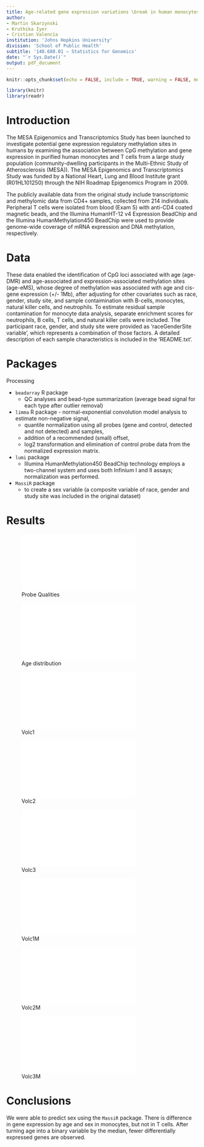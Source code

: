 ```yaml
---
title: Age-related gene expression variations \break in human monocytes and T cells
author:
- Martin Skarzynski
- Kruthika Iyer
- Cristian Valencia
institution: 'Johns Hopkins University'
division: 'School of Public Health'
subtitle: '140.688.01 – Statistics for Genomics'
date: "`r Sys.Date()`"
output: pdf_document
---
```


```r
knitr::opts_chunk$set(echo = FALSE, include = TRUE, warning = FALSE, message = FALSE)
```

```r
library(knitr)
library(readr)
```

# Introduction

The MESA Epigenomics and Transcriptomics Study has been launched to investigate potential gene expression regulatory methylation sites in humans by examining the association between CpG methylation and gene expression in purified human monocytes and T cells from a large study population (community-dwelling participants in the Multi-Ethnic Study of Atherosclerosis (MESA)).
The MESA Epigenomics and Transcriptomics Study was funded by a National Heart, Lung and Blood Institute grant (R01HL101250) through the NIH Roadmap Epigenomics Program in 2009.


The publicly available data from the original study include transcriptomic and methylomic data from CD4+ samples, collected from 214 individuals.
Peripheral T cells were isolated from blood (Exam 5) with anti-CD4 coated magnetic beads, and the Illumina HumanHT-12 v4 Expression BeadChip and the Illumina HumanMethylation450 BeadChip were used to provide genome-wide coverage of mRNA expression and DNA methylation, respectively.

# Data
These data enabled the identification of CpG loci associated with age (age-DMR) and age-associated  and expression-associated methylation sites (age-eMS), whose degree of methylation was associated with age and cis-gene expression (+/- 1Mb), after adjusting for other covariates such as race, gender, study site, and sample contaimination with B-cells, monocytes, natural killer cells, and neutrophils.
To estimate residual sample contamination for monocyte data analysis, separate enrichment scores for neutrophils, B cells, T cells, and natural killer cells were included. The participant race, gender, and study site were provided as 'raceGenderSite variable', which represents a combination of those factors. A detailed description of each sample characteristics is included in the 'README.txt'.

# Packages

Processing

- `beadarray` R package
    - QC analyses and bead-type summarization (average bead signal for each type after outlier removal)
- `limma` R package - normal-exponential convolution model analysis to estimate non-negative signal,
    - quantile normalization using all probes (gene and control, detected and not detected) and samples,
    - addition of a recommended (small) offset,
    - log2 transformation and elimination of control probe data from the normalized expression matrix.
- `lumi` package
    - Illumina HumanMethylation450 BeadChip technology employs a two-channel system and uses both Infinium I and II assays; normalization was performed.
- `MassiR` package
    - to create a sex variable (a composite variable of race, gender and study site was included in the original dataset)

# Results
![Probe Qualities](Plot1.pdf)

![Age distribution](Plot3.pdf)

![Volc1](./Vplot.Mod1.pdf)

![Volc2](./Vplot.Mod2.pdf)

![Volc3](./Vplot.Mod3.pdf)

![Volc1M](./Vplot.Mod1_Mono_ageContinuous.pdf)

![Volc2M](./Vplot.Mod2_Mono_ageContinuous_sex.pdf)

![Volc3M](./Vplot.Mod3_Mono_ageCategorical_sex.pdf)

# Conclusions

We were able to predict sex using the `MassiR` package. There is difference in gene expression by age and sex in monocytes, but not in T cells. After turning age into a binary variable by the median, fewer differentially expressed genes are observed.
